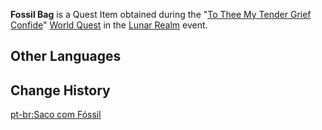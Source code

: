 {{Item Infobox
|id           = 100984
|image        = Item Sack.png
|type         = Quest Items
|description  = A bag containing the suspected fossil of the Lunar Leviathan. Give it to [[Kujirai Momiji]]... though one wonders if she can accept this reality.
|source1      = [[To Thee My Tender Grief Confide]]
}}
'''Fossil Bag''' is a Quest Item obtained during the "[[To Thee My Tender Grief Confide]]" [[World Quest]] in the [[Lunar Realm]] event.

==Other Languages==
{{Other Languages
|default_hidden = 1
|en      = Fossil Bag
|zhs     = 装着化石的袋子
|zhs_rm  = Zhuāngzhe Huàshí de Dàizi
|zht     = 裝著化石的袋子
|zht_rm  = Zhuāngzhe Huàshí de Dàizi
|ja      = 化石が入った袋
|ja_rm   = Kaseki ga Haitta Fukuro{{Assumed}}
|ko      = 화석 담긴 주머니
|ko_rm   = Hwaseok Damgin Jumeoni
|es      = Saco con un fósil
|fr      = Sac avec fossile
|ru      = Сумка с окаменелостями
|th      = Fossil Bag
|vi      = Túi Đựng Hóa Thạch
|de      = Tasche mit Fossilien
|id      = Tas Berisi Fosil
|pt      = Saco com Fóssil
}}

==Change History==
{{Change History|2.1}}

[[pt-br:Saco com Fóssil]]